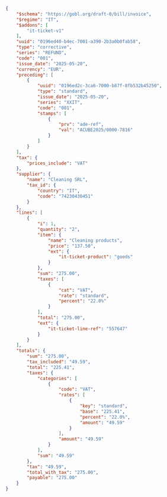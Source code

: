 ```json
{
    "$schema": "https://gobl.org/draft-0/bill/invoice",
    "$regime": "IT",
    "$addons": [
        "it-ticket-v1"
    ],
    "uuid": "0196ed40-b4ec-7001-a390-2b3a0b0fab58",
    "type": "corrective",
    "series": "REFUND",
    "code": "001",
    "issue_date": "2025-05-20",
    "currency": "EUR",
    "preceding": [
        {
            "uuid": "0196ed2c-3ca6-7000-b87f-8fb532b45250",
            "type": "standard",
            "issue_date": "2025-05-20",
            "series": "XXIT",
            "code": "001",
            "stamps": [
                {
                    "prv": "ade-ref",
                    "val": "ACUBE2025/0000-7816"
                }
            ]
        }
    ],
    "tax": {
        "prices_include": "VAT"
    },
    "supplier": {
        "name": "Cleaning SRL",
        "tax_id": {
            "country": "IT",
            "code": "74230430451"
        }
    },
    "lines": [
        {
            "i": 1,
            "quantity": "2",
            "item": {
                "name": "Cleaning products",
                "price": "137.50",
                "ext": {
                    "it-ticket-product": "goods"
                }
            },
            "sum": "275.00",
            "taxes": [
                {
                    "cat": "VAT",
                    "rate": "standard",
                    "percent": "22.0%"
                }
            ],
            "total": "275.00",
            "ext": {
                "it-ticket-line-ref": "557647"
            }
        }
    ],
    "totals": {
        "sum": "275.00",
        "tax_included": "49.59",
        "total": "225.41",
        "taxes": {
            "categories": [
                {
                    "code": "VAT",
                    "rates": [
                        {
                            "key": "standard",
                            "base": "225.41",
                            "percent": "22.0%",
                            "amount": "49.59"
                        }
                    ],
                    "amount": "49.59"
                }
            ],
            "sum": "49.59"
        },
        "tax": "49.59",
        "total_with_tax": "275.00",
        "payable": "275.00"
    }
}
```